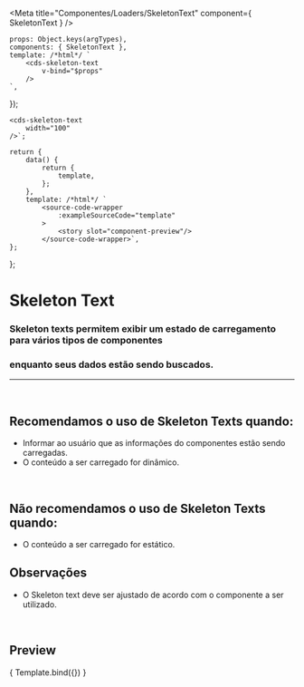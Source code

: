 
<Meta
	title="Componentes/Loaders/SkeletonText"
	component={ SkeletonText }
/>

	props: Object.keys(argTypes),
	components: { SkeletonText },
	template: /*html*/ `
		<cds-skeleton-text
			v-bind="$props" 
		/>
	`,
});

	<cds-skeleton-text
		width="100"
	/>`;

	return {
		data() {
			return {
				template,
			};
		},
		template: /*html*/ `
			<source-code-wrapper
				:exampleSourceCode="template"
			>
				<story slot="component-preview"/>
			</source-code-wrapper>`,
	};
};

# Skeleton Text

### Skeleton texts permitem exibir um estado de carregamento para vários tipos de componentes
### enquanto seus dados estão sendo buscados.
---
<br />

## Recomendamos o uso de Skeleton Texts quando:
- Informar ao usuário que as informações do componentes estão sendo carregadas.
- O conteúdo a ser carregado for dinâmico.

<br />

## Não recomendamos o uso de Skeleton Texts quando:
- O conteúdo a ser carregado for estático.

## Observações
- O Skeleton text deve ser ajustado de acordo com o componente a ser utilizado.

<br />

## Preview

<Canvas>
	<Story
		name="SkeletonText"
		decorators={[docsDecorator]}
		args={{
			width: "250"
		}}
	>
		{ Template.bind({}) }
	</Story>
</Canvas>

<ArgsTable story="SkeletonText" />